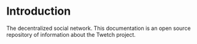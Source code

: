# Introduction

The decentralized social network. This documentation is an open source repository of information about the Twetch project.
